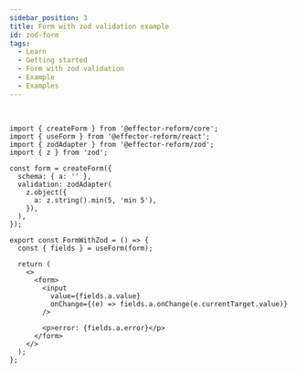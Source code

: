 ```yaml
---
sidebar_position: 3
title: Form with zod validation example
id: zod-form
tags:
  - Learn
  - Getting started
  - Form with zod validation
  - Example
  - Examples
---
```



<FormWithZod/>
<br/>

```tsx
import { createForm } from '@effector-reform/core';
import { useForm } from '@effector-reform/react';
import { zodAdapter } from '@effector-reform/zod';
import { z } from 'zod';

const form = createForm({
  schema: { a: '' },
  validation: zodAdapter(
    z.object({
      a: z.string().min(5, 'min 5'),
    }),
  ),
});

export const FormWithZod = () => {
  const { fields } = useForm(form);

  return (
    <>
      <form>
        <input
          value={fields.a.value}
          onChange={(e) => fields.a.onChange(e.currentTarget.value)}
        />

        <p>error: {fields.a.error}</p>
      </form>
    </>
  );
};
```